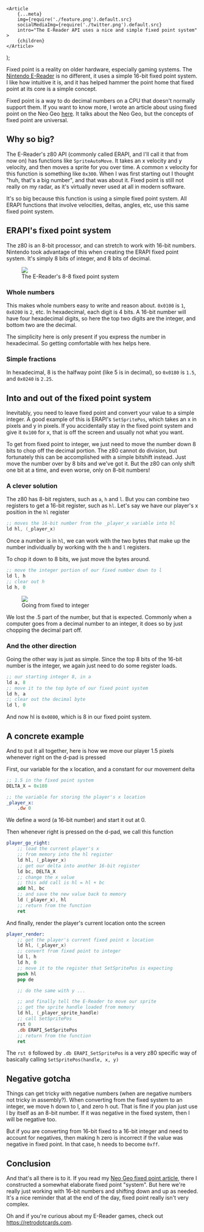 
	<Article
		{...meta}
		img={require('./feature.png').default.src}
		socialMediaImg={require('./twitter.png').default.src}
		intro="The E-Reader API uses a nice and simple fixed point system"
	>
		{children}
	</Article>
);

Fixed point is a reality on older hardware, especially gaming systems. The [Nintendo E-Reader](https://en.wikipedia.org/wiki/Nintendo_e-Reader) is no different, it uses a simple 16-bit fixed point system. I like how intuitive it is, and it has helped hammer the point home that fixed point at its core is a simple concept.

<wisdom>
	Fixed point is a way to do decimal numbers on a CPU that doesn't normally
	support them. If you want to know more, I wrote an article about using fixed
	point on the Neo Geo <a href="/blog/neo-geo-dev-fixed-point/">here</a>. It
	talks about the Neo Geo, but the concepts of fixed point are universal.
</wisdom>

## Why so big?

The E-Reader's z80 API (commonly called ERAPI, and I'll call it that from now on) has functions like `SpriteAutoMove`. It takes an x velocity and y velocity, and then moves a sprite for you over time. A common x velocity for this function is something like `0x300`. When I was first starting out I thought "huh, that's a big number", and that was about it. Fixed point is still not really on my radar, as it's virtually never used at all in modern software.

It's so big because this function is using a simple fixed point system. All ERAPI functions that involve velocities, deltas, angles, etc, use this same fixed point system.

## ERAPI's fixed point system

The z80 is an 8-bit processor, and can stretch to work with 16-bit numbers. Nintendo took advantage of this when creating the ERAPI fixed point system. It's simply 8 bits of integer, and 8 bits of decimal.

<figure>
	<img src={require('./fixedPointDiagram.svg').default.src} />
	<figcaption>The E-Reader's 8-8 fixed point system</figcaption>
</figure>

### Whole numbers

This makes whole numbers easy to write and reason about. `0x0100` is `1`, `0x0200` is `2`, etc. In hexadecimal, each digit is 4 bits. A 16-bit number will have four hexadecimal digits, so here the top two digits are the integer, and bottom two are the decimal.

The simplicity here is only present if you express the number in hexadecimal. So getting comfortable with hex helps here.

### Simple fractions

In hexadecimal, 8 is the halfway point (like 5 is in decimal), so `0x0180` is `1.5`, and `0x0240` is `2.25`.

## Into and out of the fixed point system

Inevitably, you need to leave fixed point and convert your value to a simple integer. A good example of this is ERAPI's `SetSpritePos`, which takes an x in pixels and y in pixels. If you accidentally stay in the fixed point system and give it `0x100` for x, that is off the screen and usually not what you want.

To get from fixed point to integer, we just need to move the number down 8 bits to chop off the decimal portion. The z80 cannot do division, but fortunately this can be accomplished with a simple bitshift instead. Just move the number over by 8 bits and we've got it. But the z80 can only shift one bit at a time, and even worse, only on 8-bit numbers!

### A clever solution

The z80 has 8-bit registers, such as `a`, `h` and `l`. But you can combine two registers to get a 16-bit register, such as `hl`. Let's say we have our player's x position in the `hl` register

```nasm
;; moves the 16-bit number from the _player_x variable into hl
ld hl, (_player_x)
```

Once a number is in `hl`, we can work with the two bytes that make up the number individually by working with the `h` and `l` registers.

To chop it down to 8 bits, we just move the bytes around.

```nasm
;; move the integer portion of our fixed number down to l
ld l, h
;; clear out h
ld h, 0
```

<figure>
	<img src={require('./fixedToIntegerDiagram.svg').default.src} />
	<figcaption>Going from fixed to integer</figcaption>
</figure>

<wisdom>
	We lost the .5 part of the number, but that is expected. Commonly when a
	computer goes from a decimal number to an integer, it does so by just chopping
	the decimal part off.
</wisdom>

### And the other direction

Going the other way is just as simple. Since the top 8 bits of the 16-bit number is the integer, we again just need to do some register loads.

```nasm
;; our starting integer 8, in a
ld a, 8
;; move it to the top byte of our fixed point system
ld h, a
;; clear out the decimal byte
ld l, 0
```

And now hl is `0x0800`, which is 8 in our fixed point system.

## A concrete example

And to put it all together, here is how we move our player 1.5 pixels whenever right on the d-pad is pressed

First, our variable for the x location, and a constant for our movement delta

```nasm
;; 1.5 in the fixed point system
DELTA_X = 0x180

;; the variable for storing the player's x location
_player_x:
	.dw 0
```

We define a word (a 16-bit number) and start it out at 0.

Then whenever right is pressed on the d-pad, we call this function

```nasm
player_go_right:
	;; load the current player's x
	;; from memory into the hl register
	ld hl, (_player_x)
	;; get our delta into another 16-bit register
	ld bc, DELTA_X
	;; change the x value
	;; this add call is hl = hl + bc
	add hl, bc
	;; and save the new value back to memory
	ld (_player_x), hl
	;; return from the function
	ret
```

And finally, render the player's current location onto the screen

```nasm
player_render:
	;; get the player's current fixed point x location
	ld hl, (_player_x)
	;; convert from fixed point to integer
	ld l, h
	ld h, 0
	;; move it to the register that SetSpritePos is expecting
	push hl
	pop de

	;; do the same with y ...

	;; and finally tell the E-Reader to move our sprite
	;; get the sprite handle loaded from memory
	ld hl, (_player_sprite_handle)
	;; call SetSpritePos
	rst 0
	.db ERAPI_SetSpritePos
	;; return from the function
	ret
```

The `rst 0` followed by `.db ERAPI_SetSpritePos` is a very z80 specific way of basically calling `SetSpritePos(handle, x, y)`

## Negative gotcha

Things can get tricky with negative numbers (when are negative numbers not tricky in assembly?). When converting from the fixed system to an integer, we move h down to l, and zero h out. That is fine if you plan just use l by itself as an 8-bit number. If it was negative in the fixed system, then l will be negative too.

But if you are converting from 16-bit fixed to a 16-bit integer and need to account for negatives, then making h zero is incorrect if the value was negative in fixed point. In that case, h needs to become `0xff`.

## Conclusion

And that's all there is to it. If you read my [Neo Geo fixed point article](/blog/neo-geo-dev-fixed-point/), there I constructed a somewhat elaborate fixed point "system". But here we're really just working with 16-bit numbers and shifting down and up as needed. It's a nice reminder that at the end of the day, fixed point really isn't very complex.

Oh and if you're curious about my E-Reader games, check out https://retrodotcards.com.

